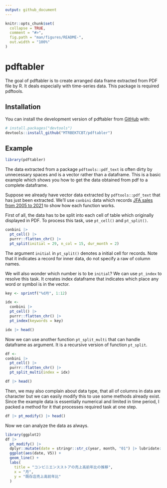 ```yaml
---
output: github_document
---
```


<!-- README.md is generated from README.Rmd. Please edit that file -->

```r
knitr::opts_chunk$set(
  collapse = TRUE,
  comment = "#>",
  fig.path = "man/figures/README-",
  out.width = "100%"
)
```

# pdftabler

<!-- badges: start -->
<!-- badges: end -->

The goal of pdftabler is to 
create arranged data frame extracted from PDF file by R.
It deals especially with time-series data.
This package is required pdftools.

## Installation

You can install the development version of pdftabler from [GitHub](https://github.com/) with:

```r
# install.packages("devtools")
devtools::install_github("MTRBEKTCBT/pdftabler")
```

## Example

```r
library(pdftabler)
```

The data extracted from a package `pdftools::pdf_text` is 
often dirty by unnecessary spaces 
and is a vector rather than a dataframe.
This is a basic example which shows you how to 
get the data obtained from pdf to a complete dataframe.

Suppose we already have vector data extracted by `pdftools::pdf_text` that has just been extracted.
We'll use `conbini` data which records 
[JFA sales from 2005 to 2021](https://www.jfa-fc.or.jp/particle/320.html)
to show how each function works.

First of all, the data has to be split into each cell of table
which originally displayed in PDF.
To process this task, use `pt_cell()` and `pt_split()`.

```r
conbini |>
  pt_cell() |>
  purrr::flatten_chr() |>
  pt_split(initial = 29, n_col = 15, dur_month = 2)
```

The argument `initial` in `pt_split()`
denotes a initial cell for records.
Note that it indicates a record for inner data,
do not specify a raw of column names.

We will also wonder which number is to be `initial`?
We can use `pt_index` to resolve this task.
It creates index dataframe that indicates 
which place any word or symbol is in the vector.

```r
key <- sprintf("%d月", 1:12)

idx <- 
  conbini |>
  pt_cell() |>
  purrr::flatten_chr() |>
  pt_index(keywords = key)

idx |> head()
```

Now we can use another function `pt_split_multi` that can handle dataframe as argument.
It is a recursive version of function `pt_split`.


```r
df <- 
conbini |>
  pt_cell() |>
  purrr::flatten_chr() |>
  pt_split_multi(index = idx)

df |> head()
```

Then, we may also complain about data type, 
that all of columns in data are character but
we can easily modify this to use some methods already exist.
Since the example data is essentially numerical and 
limited in time period,
I packed a method for it that processes required task at one step.

```r
df |> pt_modify() |> head()
```

Now we can analyze the data as always.

```r
library(ggplot2)
df |> 
  pt_modify() |> 
  dplyr::mutate(date = stringr::str_c(year, month, "01") |> lubridate::ymd()) |> 
  ggplot(aes(date, V5)) +
  geom_line() +
  labs(
    title = "コンビニエンスストアの売上高前年比の推移",
    x = "月",
    y = "既存店売上高前年比"
  )
```

